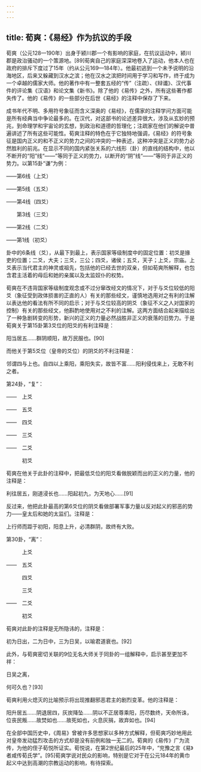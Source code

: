 ```yaml
---
---
---
```

title: 荀爽：《易经》作为抗议的手段
---



荀爽（公元128—190年）出身于颍川郡一个有影响的家庭，在抗议运动中，颍川郡是政治骚动的一个策源地。[89]荀爽自己的家庭深深地卷入了运动，他本人也在政府的排斥下度过了15年（约从公元169—184年）。他最初逃到一个未予说明的沿海地区，后来又躲藏到汉水之滨；他在汉水之滨把时间用于学习和写作，终于成为一个卓越的儒家大师。他的著作中有一整套五经的“传”（注疏）、《辩谶》、汉代事件的评论集《汉语》和论文集《新书》。除了他的《易传》之外，所有这些著作都失传了。他的《易传》的一些部分在后世《易经》的注释中保存了下来。

成书年代不明、多用符号象征而含义深奥的《易经》，在儒家的注释学问方面可能是所有经典当中争论最多的。在汉代，对这部书的论述差异很大，涉及从玄妙的预兆，到命理学和宇宙论的玄想，到政治和道德的哲理化；注疏家在他们的解说中普遍讲述了所有这些可能性。荀爽注释的特色在于它独特地强调，《易经》的符号象征是国内正义的和不正义的势力之间的冲突的一种表述，这种冲突是正义的势力必然胜利的前兆。在显示不同的国内紧张关系的六线形（卦）的直线的结构中，他以不断开的“阳”线“——”等同于正义的势力，以断开的“阴”线“——”等同于非正义的势力。以第15卦“谦”为例：

——第6线（上爻）



——第5线（五爻）



——第4线（四爻）



　　第3线（三爻）



——第2线（二爻）



——第1线（初爻）



卦中的6条线（爻），从最下到最上，表示国家等级制度中的固定位置：初爻是掾吏的位置；二爻，大夫；三爻，三公；四爻，诸侯；五爻，天子；上爻，宗庙。上爻表示当代君主的神灵或祖先，包括他的已经去世的双亲，但如荀爽所解释，也包含君主活着的母后和她的亲属以及太监奴仆的权势。

荀爽在不违背国家等级制度观念或不过分窜改经文的情况下，对于与爻位较低的阳爻（象征受到政体损害的正直的人）有关的那些经文，谨慎地选用对之有利的注解以表达他的看法有所不同的启示；对于与爻位较高的阴爻（象征不义之人对国家的控制）有关的那些经文，他斟酌地使用对之不利的注解。这两方面结合起来描绘出了一种急剧转变的形势，新兴的正义的力量必然战胜非正义的衰落的旧势力。于是荀爽关于第15卦第3爻位的阳爻的有利注释是：

阳当居五……群阴顺阳，故万民服也。[90]



而他关于第5爻位（皇帝的爻位）的阴爻的不利注释是：

邻谓四与上也。自四以上乘阳，乘阳失实，故皆不富……阳利侵伐来上，无敢不利之者。



第24卦，“复”：

——　上爻



——　五爻



——　四爻



——　三爻



——　二爻



　　　初爻



荀爽在他关于此卦的注释中，把最低爻位的阳爻看做脱颖而出的正义的力量，他的注释是：

利往居五，刚道浸长也……阳起初九，为天地心……[91]



反过来，他把此卦最高的第6爻位的阴爻看做部署军事力量以反对起义的邪恶的势力——皇太后和她的太监们。注释是：

上行师而距于初阳，阳息上升，必清群阴，故终有大败。



第30卦，“离”：

　　　上爻



——　五爻



　　　四爻



　　　三爻



——　二爻



　　　初爻



荀爽对此卦的注释是无所隐讳的，注释是：

初为日出，二为日中，三为日吴，以喻君道衰也。[92]



此外，与荀爽密切关联的9位无名大师关于同卦的一组解释中，启示甚至更加不祥：

日吴之离，



何可久也？[93]



荀爽利用火熄灭的比喻预示将出现推翻邪恶君主的剧烈变革。他的注释是：

阳升居五……阴退居四，灰炭降坠……阴以不正居尊乘阳，历尽数终，天命所诛，位丧民叛……故焚如也……故死如也，火息灰捐，故弃如也。[94]



在全部中国历史中，《周易》曾被许多思想家以多种方式解释，但荀爽巧妙地用此对皇帝发动猛烈攻击的方式却是没有前例和独一无二的。荀爽的《易传》广为流传，为他的侄子荀悦所证实。荀悦说，在第2世纪最后的25年中，“兖豫之言《易》者咸传荀氏学”。[95]荀爽学说对民众的影响，特别是它对于在公元184年的黄巾起义中达到高潮的宗教运动的影响，有待探索。